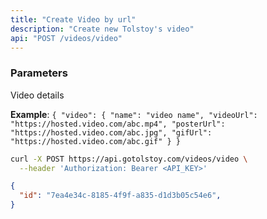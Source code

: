 ```yaml
---
title: "Create Video by url"
description: "Create new Tolstoy's video"
api: "POST /videos/video"
---
```


### Parameters

<Param body="" type="object">

Video details

**Example**:
`{ "video": { "name": "video name", "videoUrl": "https://hosted.video.com/abc.mp4", "posterUrl": "https://hosted.video.com/abc.jpg", "gifUrl": "https://hosted.video.com/abc.gif" } }`

</Param>

<RequestExample>

```bash Request
curl -X POST https://api.gotolstoy.com/videos/video \
  --header 'Authorization: Bearer <API_KEY>'
```

</RequestExample>

<ResponseExample>

```json Response
{
  "id": "7ea4e34c-8185-4f9f-a835-d1d3b05c54e6",
}
```

</ResponseExample>
